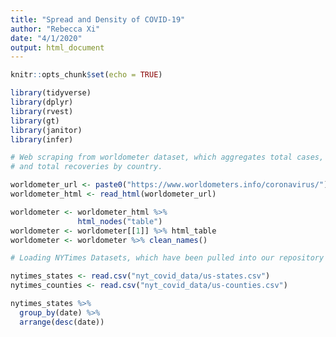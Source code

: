 ```yaml
---
title: "Spread and Density of COVID-19"
author: "Rebecca Xi"
date: "4/1/2020"
output: html_document
---
```


```r
knitr::opts_chunk$set(echo = TRUE)

library(tidyverse)
library(dplyr)
library(rvest)
library(gt)
library(janitor)
library(infer)

# Web scraping from worldometer dataset, which aggregates total cases, total deaths,
# and total recoveries by country.

worldometer_url <- paste0("https://www.worldometers.info/coronavirus/")
worldometer_html <- read_html(worldometer_url)

worldometer <- worldometer_html %>% 
               html_nodes("table")
worldometer <- worldometer[[1]] %>% html_table
worldometer <- worldometer %>% clean_names()

# Loading NYTimes Datasets, which have been pulled into our repository under nyt_covid_data.

nytimes_states <- read.csv("nyt_covid_data/us-states.csv")
nytimes_counties <- read.csv("nyt_covid_data/us-counties.csv")

```

```r

nytimes_states %>%
  group_by(date) %>%
  arrange(desc(date))

```


